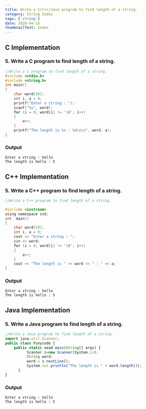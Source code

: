 ```yaml
---
title: Write a C/C++/Java program to find length of a string.
category: String Index
tags: ['string']
date: 2020-04-16
thumbnailText: Index
---
```


## C Implementation
### 5. Write a C program to find length of a string.
```c
//Write a C program to find length of a string.
#include <stdio.h>
#include <string.h>
int main()
{
    char word[50];
    int i, a = 0;
    printf("Enter a string : ");
    scanf("%s", word);
    for (i = 0; word[i] != '\0'; i++)
    {
        a++;
    }
    printf("The length is %s : %d\n\n", word, a);
}
```
### Output
```
Enter a string : hello
The length is hello : 5
```
## C++ Implementation
### 5. Write a C++ program to find length of a string.
```c
//Write a C++ program to find length of a string.

#include <iostream>
using namespace std;
int  main()
{
    char word[50];
    int i, a = 0;
    cout << "Enter a string : ";
    cin >> word;
    for (i = 0; word[i] != '\0'; i++)
    {
        a++;
    }
    cout << "The length is " << word << " : " << a;
}
```
### Output
```
Enter a string : hello
The length is hello : 5
```

## Java Implementation
### 5. Write a Java program to find length of a string.
```js
//Write a Java program to find length of a string.
import java.util.Scanner;
public class Funycode {
    public static void main(String[] args) {
          Scanner z=new Scanner(System.in);
          String word;
          word = z.nextLine();
          System.out.println("The length is " + word.length());
      }
}
```
### Output
```
Enter a string : hello
The length is hello : 5
```
